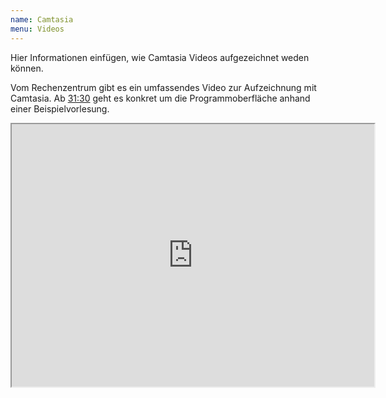 ---
name: Camtasia
menu: Videos
---

Hier Informationen einfügen, wie Camtasia Videos aufgezeichnet weden können. 

<p>Vom Rechenzentrum gibt es ein umfassendes Video zur Aufzeichnung mit Camtasia. Ab <a target="_blank" href="https://videoportal.vm.uni-freiburg.de/video/Webinar-Screencasts-und-E-Lectures-mit-Camtasia-07042020/503cf8f2f5e0fbe99c5a85939f808ba9?t=1892">
31:30</a> geht es konkret um die Programmoberfläche anhand einer Beispielvorlesung.</p>

<iframe width="580" height="420" src="https://videoportal.vm.uni-freiburg.de/media/embed?key=503cf8f2f5e0fbe99c5a85939f808ba9&width=380&height=205&autoplay=false&autolightsoff=false&loop=false&chapters=false&related=false&responsive=false&t=0
" allowfullscreen></iframe>
